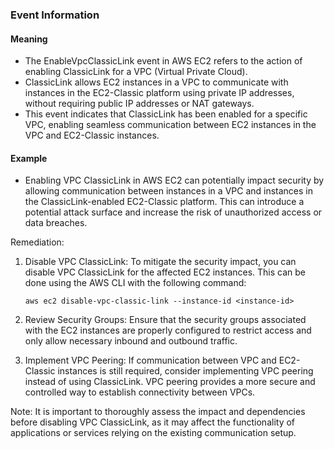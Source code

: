 
### Event Information

#### Meaning

- The EnableVpcClassicLink event in AWS EC2 refers to the action of enabling ClassicLink for a VPC (Virtual Private Cloud).
- ClassicLink allows EC2 instances in a VPC to communicate with instances in the EC2-Classic platform using private IP addresses, without requiring public IP addresses or NAT gateways.
- This event indicates that ClassicLink has been enabled for a specific VPC, enabling seamless communication between EC2 instances in the VPC and EC2-Classic instances.

#### Example

- Enabling VPC ClassicLink in AWS EC2 can potentially impact security by allowing communication between instances in a VPC and instances in the ClassicLink-enabled EC2-Classic platform. This can introduce a potential attack surface and increase the risk of unauthorized access or data breaches.

Remediation:
1. Disable VPC ClassicLink: To mitigate the security impact, you can disable VPC ClassicLink for the affected EC2 instances. This can be done using the AWS CLI with the following command:
   ```
   aws ec2 disable-vpc-classic-link --instance-id <instance-id>
   ```

2. Review Security Groups: Ensure that the security groups associated with the EC2 instances are properly configured to restrict access and only allow necessary inbound and outbound traffic.

3. Implement VPC Peering: If communication between VPC and EC2-Classic instances is still required, consider implementing VPC peering instead of using ClassicLink. VPC peering provides a more secure and controlled way to establish connectivity between VPCs.

Note: It is important to thoroughly assess the impact and dependencies before disabling VPC ClassicLink, as it may affect the functionality of applications or services relying on the existing communication setup.

